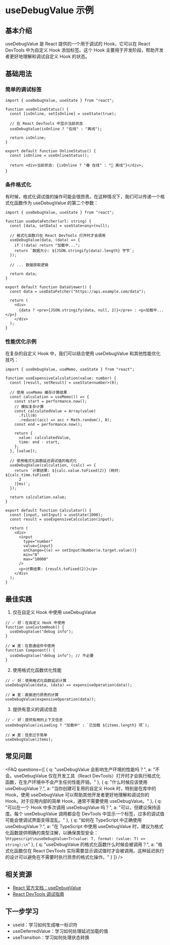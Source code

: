 # useDebugValue 示例

## 基本介绍

useDebugValue 是 React 提供的一个用于调试的 Hook，它可以在 React DevTools 中为自定义 Hook 添加标签。这个 Hook 主要用于开发阶段，帮助开发者更好地理解和调试自定义 Hook 的状态。

## 基础用法

### 简单的调试标签

```tsx
import { useDebugValue, useState } from "react";

function useOnlineStatus() {
  const [isOnline, setIsOnline] = useState(true);

  // 在 React DevTools 中显示当前状态
  useDebugValue(isOnline ? "在线" : "离线");

  return isOnline;
}

export default function OnlineStatus() {
  const isOnline = useOnlineStatus();

  return <div>当前状态: {isOnline ? "🟢 在线" : "🔴 离线"}</div>;
}
```

### 条件格式化

有时候，格式化调试值的操作可能会很昂贵。在这种情况下，我们可以传递一个格式化函数作为 useDebugValue 的第二个参数：

```tsx
import { useDebugValue, useState } from "react";

function useDataFetcher(url: string) {
  const [data, setData] = useState<any>(null);

  // 格式化函数只在 React DevTools 打开时才会调用
  useDebugValue(data, (data) => {
    if (!data) return "加载中...";
    return `数据大小: ${JSON.stringify(data).length} 字节`;
  });

  // ... 数据获取逻辑

  return data;
}

export default function DataViewer() {
  const data = useDataFetcher("https://api.example.com/data");

  return (
    <div>
      {data ? <pre>{JSON.stringify(data, null, 2)}</pre> : <p>加载中...</p>}
    </div>
  );
}
```

### 性能优化示例

在复杂的自定义 Hook 中，我们可以结合使用 useDebugValue 和其他性能优化技巧：

```tsx
import { useDebugValue, useMemo, useState } from "react";

function useExpensiveCalculation(value: number) {
  const [result, setResult] = useState<number>(0);

  // 使用 useMemo 缓存计算结果
  const calculation = useMemo(() => {
    const start = performance.now();
    // 模拟复杂计算
    const calculatedValue = Array(value)
      .fill(0)
      .reduce((acc) => acc + Math.random(), 0);
    const end = performance.now();

    return {
      value: calculatedValue,
      time: end - start,
    };
  }, [value]);

  // 使用格式化函数延迟调试值的格式化
  useDebugValue(calculation, (calc) => {
    return `计算结果: ${calc.value.toFixed(2)} (耗时: ${calc.time.toFixed(
      2
    )}ms)`;
  });

  return calculation.value;
}

export default function Calculator() {
  const [input, setInput] = useState(1000);
  const result = useExpensiveCalculation(input);

  return (
    <div>
      <input
        type="number"
        value={input}
        onChange={(e) => setInput(Number(e.target.value))}
        min="0"
        max="10000"
      />
      <p>计算结果: {result.toFixed(2)}</p>
    </div>
  );
}
```

## 最佳实践

1. 仅在自定义 Hook 中使用 useDebugValue

```tsx
// ✅ 好：在自定义 Hook 中使用
function useCustomHook() {
  useDebugValue("debug info");
}

// ❌ 差：在普通组件中使用
function Component() {
  useDebugValue("debug info"); // 不必要
}
```

2. 使用格式化函数优化性能

```tsx
// ✅ 好：使用格式化函数延迟计算
useDebugValue(data, (data) => expensiveOperation(data));

// ❌ 差：直接进行昂贵的计算
useDebugValue(expensiveOperation(data));
```

3. 提供有意义的调试信息

```tsx
// ✅ 好：提供有用的上下文信息
useDebugValue(isLoading ? "加载中" : `已加载 ${items.length} 项`);

// ❌ 差：信息过于简单
useDebugValue(items);
```

## 常见问题

<FAQ
  questions={[
    {
      q: "useDebugValue 会影响生产环境的性能吗？",
      a: "不会。useDebugValue 仅在开发工具（React DevTools）打开时才会执行格式化函数，在生产环境中不会产生任何性能开销。"
    },
    {
      q: "什么时候应该使用 useDebugValue？",
      a: "当你创建可复用的自定义 Hook 时，特别是在库中的 Hook，使用 useDebugValue 可以帮助其他开发者更好地理解和调试你的 Hook。对于应用内部的简单 Hook，通常不需要使用 useDebugValue。"
    },
    {
      q: "可以在一个 Hook 中多次调用 useDebugValue 吗？",
      a: "可以，但建议保持适度。每个 useDebugValue 调用都会在 DevTools 中显示一个标签，过多的调试值可能会使调试界面变得混乱。"
    },
    {
      q: "如何在 TypeScript 中正确使用 useDebugValue？",
      a: "在 TypeScript 中使用 useDebugValue 时，建议为格式化函数提供明确的类型注解，以确保类型安全：\n```typescript\nuseDebugValue<T>(value: T, format: (value: T) => string);\n```"
    },
    {
      q: "useDebugValue 的格式化函数什么时候会被调用？",
      a: "格式化函数仅在 React DevTools 实际需要显示调试值时才会被调用。这种延迟执行的设计可以避免在不需要时执行昂贵的格式化操作。"
    }
  ]}
/>

## 相关资源

- [React 官方文档：useDebugValue](https://react.dev/reference/react/useDebugValue)
- [React DevTools 调试指南](https://react.dev/learn/react-developer-tools)

## 下一步学习

- useId：学习如何生成唯一标识符
- useDeferredValue：学习如何处理延迟加载的值
- useTransition：学习如何处理状态转换
